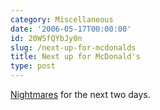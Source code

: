 ```yaml
---
category: Miscellaneous
date: '2006-05-17T00:00:00'
id: 20WSfQYbJy0n
slug: /next-up-for-mcdonalds
title: Next up for McDonald's
type: post
---
```


[Nightmares](http://www.consumerist.com/consumer/ads/courtesy-of-mcdonalds-india-your-9am-willies-174305.php%20)
for the next two days.
